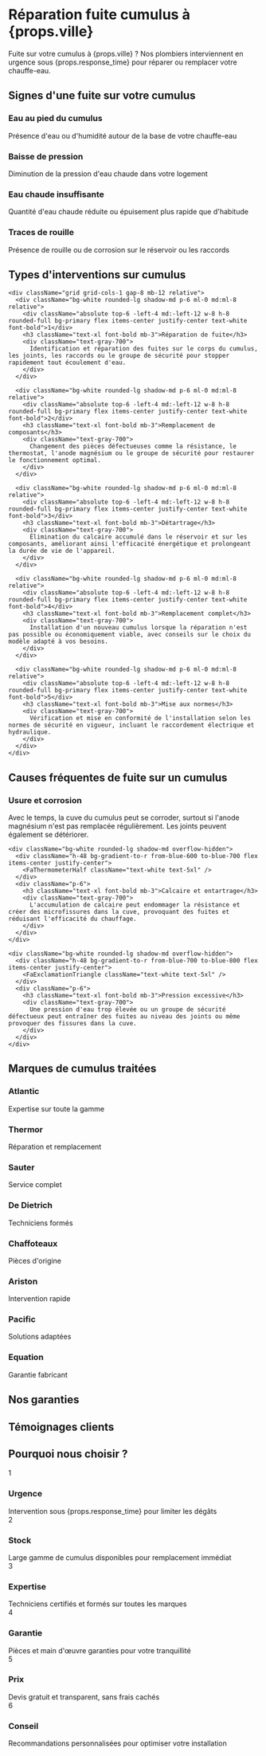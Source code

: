 

<HeroAnimation />

<div className="mb-12 mt-8">
  <h1 className="text-3xl md:text-4xl font-bold text-center bg-gradient-to-r from-primary to-secondary bg-clip-text text-transparent mb-6">Réparation fuite cumulus à {props.ville}</h1>

  <div className="text-lg text-center text-gray-700 max-w-3xl mx-auto mb-8">
    <span className="text-blue-600 font-bold">Fuite sur votre cumulus à {props.ville} ?</span> Nos plombiers interviennent en urgence sous {props.response_time} pour réparer ou remplacer votre chauffe-eau.
  </div>

  <ResponseTimeIndicator time={props.response_time} />
</div>

<div className="grid grid-cols-1 md:grid-cols-2 gap-6 my-16">
  <ServiceCard 
    icon={FaTools} 
    title="Diagnostic rapide" 
    description="Identification précise de l'origine de la fuite sur votre cumulus"
  />
  <ServiceCard 
    icon={FaWrench} 
    title="Réparation toutes marques" 
    description="Intervention sur tous types de chauffe-eau, quelle que soit la marque"
  />
  <ServiceCard 
    icon={FaExchangeAlt} 
    title="Remplacement si nécessaire" 
    description="Installation d'un nouveau cumulus si la réparation n'est pas possible"
  />
  <ServiceCard 
    icon={FaShieldAlt} 
    title="Installation aux normes" 
    description="Mise en conformité selon les normes de sécurité en vigueur"
  />
</div>

<div className="bg-blue-50 rounded-xl p-8 my-16 shadow-md">
  <h2 className="text-2xl md:text-3xl font-bold text-center mb-6 text-blue-600">Signes d'une fuite sur votre cumulus</h2>
  <div className="grid grid-cols-1 md:grid-cols-2 gap-6">
    <div className="bg-white rounded-lg p-4 shadow-sm">
      <h3 className="font-bold text-blue-600 mb-3">Eau au pied du cumulus</h3>
      <div className="text-gray-700">Présence d'eau ou d'humidité autour de la base de votre chauffe-eau</div>
    </div>
    <div className="bg-white rounded-lg p-4 shadow-sm">
      <h3 className="font-bold text-blue-600 mb-3">Baisse de pression</h3>
      <div className="text-gray-700">Diminution de la pression d'eau chaude dans votre logement</div>
    </div>
    <div className="bg-white rounded-lg p-4 shadow-sm">
      <h3 className="font-bold text-blue-600 mb-3">Eau chaude insuffisante</h3>
      <div className="text-gray-700">Quantité d'eau chaude réduite ou épuisement plus rapide que d'habitude</div>
    </div>
    <div className="bg-white rounded-lg p-4 shadow-sm">
      <h3 className="font-bold text-blue-600 mb-3">Traces de rouille</h3>
      <div className="text-gray-700">Présence de rouille ou de corrosion sur le réservoir ou les raccords</div>
    </div>
  </div>
</div>

<EmergencyCallToAction />

<div className="my-16">
  <h2 className="text-2xl md:text-3xl font-bold text-center mb-8 bg-gradient-to-r from-primary to-secondary bg-clip-text text-transparent">Types d'interventions sur cumulus</h2>
  
  <div className="relative">
    <div className="absolute left-1/2 -ml-0.5 w-0.5 h-full bg-gradient-to-b from-primary to-secondary"></div>
    
    <div className="grid grid-cols-1 gap-8 mb-12 relative">
      <div className="bg-white rounded-lg shadow-md p-6 ml-0 md:ml-8 relative">
        <div className="absolute top-6 -left-4 md:-left-12 w-8 h-8 rounded-full bg-primary flex items-center justify-center text-white font-bold">1</div>
        <h3 className="text-xl font-bold mb-3">Réparation de fuite</h3>
        <div className="text-gray-700">
          Identification et réparation des fuites sur le corps du cumulus, les joints, les raccords ou le groupe de sécurité pour stopper rapidement tout écoulement d'eau.
        </div>
      </div>
      
      <div className="bg-white rounded-lg shadow-md p-6 ml-0 md:ml-8 relative">
        <div className="absolute top-6 -left-4 md:-left-12 w-8 h-8 rounded-full bg-primary flex items-center justify-center text-white font-bold">2</div>
        <h3 className="text-xl font-bold mb-3">Remplacement de composants</h3>
        <div className="text-gray-700">
          Changement des pièces défectueuses comme la résistance, le thermostat, l'anode magnésium ou le groupe de sécurité pour restaurer le fonctionnement optimal.
        </div>
      </div>
      
      <div className="bg-white rounded-lg shadow-md p-6 ml-0 md:ml-8 relative">
        <div className="absolute top-6 -left-4 md:-left-12 w-8 h-8 rounded-full bg-primary flex items-center justify-center text-white font-bold">3</div>
        <h3 className="text-xl font-bold mb-3">Détartrage</h3>
        <div className="text-gray-700">
          Élimination du calcaire accumulé dans le réservoir et sur les composants, améliorant ainsi l'efficacité énergétique et prolongeant la durée de vie de l'appareil.
        </div>
      </div>
      
      <div className="bg-white rounded-lg shadow-md p-6 ml-0 md:ml-8 relative">
        <div className="absolute top-6 -left-4 md:-left-12 w-8 h-8 rounded-full bg-primary flex items-center justify-center text-white font-bold">4</div>
        <h3 className="text-xl font-bold mb-3">Remplacement complet</h3>
        <div className="text-gray-700">
          Installation d'un nouveau cumulus lorsque la réparation n'est pas possible ou économiquement viable, avec conseils sur le choix du modèle adapté à vos besoins.
        </div>
      </div>
      
      <div className="bg-white rounded-lg shadow-md p-6 ml-0 md:ml-8 relative">
        <div className="absolute top-6 -left-4 md:-left-12 w-8 h-8 rounded-full bg-primary flex items-center justify-center text-white font-bold">5</div>
        <h3 className="text-xl font-bold mb-3">Mise aux normes</h3>
        <div className="text-gray-700">
          Vérification et mise en conformité de l'installation selon les normes de sécurité en vigueur, incluant le raccordement électrique et hydraulique.
        </div>
      </div>
    </div>
  </div>
</div>

<div className="my-16">
  <h2 className="text-2xl md:text-3xl font-bold text-center mb-8 bg-gradient-to-r from-primary to-secondary bg-clip-text text-transparent">Causes fréquentes de fuite sur un cumulus</h2>
  
  <div className="grid grid-cols-1 md:grid-cols-3 gap-8 mb-12">
    <div className="bg-white rounded-lg shadow-md overflow-hidden">
      <div className="h-48 bg-gradient-to-r from-blue-500 to-blue-600 flex items-center justify-center">
        <FaWater className="text-white text-5xl" />
      </div>
      <div className="p-6">
        <h3 className="text-xl font-bold mb-3">Usure et corrosion</h3>
        <div className="text-gray-700">
          Avec le temps, la cuve du cumulus peut se corroder, surtout si l'anode magnésium n'est pas remplacée régulièrement. Les joints peuvent également se détériorer.
        </div>
      </div>
    </div>
    
    <div className="bg-white rounded-lg shadow-md overflow-hidden">
      <div className="h-48 bg-gradient-to-r from-blue-600 to-blue-700 flex items-center justify-center">
        <FaThermometerHalf className="text-white text-5xl" />
      </div>
      <div className="p-6">
        <h3 className="text-xl font-bold mb-3">Calcaire et entartrage</h3>
        <div className="text-gray-700">
          L'accumulation de calcaire peut endommager la résistance et créer des microfissures dans la cuve, provoquant des fuites et réduisant l'efficacité du chauffage.
        </div>
      </div>
    </div>
    
    <div className="bg-white rounded-lg shadow-md overflow-hidden">
      <div className="h-48 bg-gradient-to-r from-blue-700 to-blue-800 flex items-center justify-center">
        <FaExclamationTriangle className="text-white text-5xl" />
      </div>
      <div className="p-6">
        <h3 className="text-xl font-bold mb-3">Pression excessive</h3>
        <div className="text-gray-700">
          Une pression d'eau trop élevée ou un groupe de sécurité défectueux peut entraîner des fuites au niveau des joints ou même provoquer des fissures dans la cuve.
        </div>
      </div>
    </div>
  </div>
</div>

<div className="bg-gradient-to-r from-primary/10 to-secondary/10 rounded-xl p-8 my-16 shadow-md">
  <h2 className="text-2xl font-bold mb-6 text-gray-800 text-center">Marques de cumulus traitées</h2>
  <div className="grid grid-cols-2 md:grid-cols-4 gap-6">
    <div className="bg-white rounded-lg p-4 shadow-sm flex flex-col items-center">
      <h3 className="font-bold text-primary mb-3">Atlantic</h3>
      <div className="text-sm text-gray-700 text-center">Expertise sur toute la gamme</div>
    </div>
    <div className="bg-white rounded-lg p-4 shadow-sm flex flex-col items-center">
      <h3 className="font-bold text-primary mb-3">Thermor</h3>
      <div className="text-sm text-gray-700 text-center">Réparation et remplacement</div>
    </div>
    <div className="bg-white rounded-lg p-4 shadow-sm flex flex-col items-center">
      <h3 className="font-bold text-primary mb-3">Sauter</h3>
      <div className="text-sm text-gray-700 text-center">Service complet</div>
    </div>
    <div className="bg-white rounded-lg p-4 shadow-sm flex flex-col items-center">
      <h3 className="font-bold text-primary mb-3">De Dietrich</h3>
      <div className="text-sm text-gray-700 text-center">Techniciens formés</div>
    </div>
    <div className="bg-white rounded-lg p-4 shadow-sm flex flex-col items-center">
      <h3 className="font-bold text-primary mb-3">Chaffoteaux</h3>
      <div className="text-sm text-gray-700 text-center">Pièces d'origine</div>
    </div>
    <div className="bg-white rounded-lg p-4 shadow-sm flex flex-col items-center">
      <h3 className="font-bold text-primary mb-3">Ariston</h3>
      <div className="text-sm text-gray-700 text-center">Intervention rapide</div>
    </div>
    <div className="bg-white rounded-lg p-4 shadow-sm flex flex-col items-center">
      <h3 className="font-bold text-primary mb-3">Pacific</h3>
      <div className="text-sm text-gray-700 text-center">Solutions adaptées</div>
    </div>
    <div className="bg-white rounded-lg p-4 shadow-sm flex flex-col items-center">
      <h3 className="font-bold text-primary mb-3">Equation</h3>
      <div className="text-sm text-gray-700 text-center">Garantie fabricant</div>
    </div>
  </div>
</div>

<div className="my-16">
  <h2 className="text-2xl md:text-3xl font-bold text-center mb-8 bg-gradient-to-r from-primary to-secondary bg-clip-text text-transparent">Nos garanties</h2>
  <Guarantees />
</div>

<div className="my-16">
  <h2 className="text-2xl md:text-3xl font-bold text-center mb-8 bg-gradient-to-r from-primary to-secondary bg-clip-text text-transparent">Témoignages clients</h2>
  
  <div className="grid grid-cols-1 md:grid-cols-2 gap-8">
    <Testimonial 
      name="Jean-Pierre M." 
      location={`${props.ville}`} 
      quote="Intervention très rapide suite à une fuite importante sur mon cumulus. Le technicien a identifié le problème immédiatement et a pu le réparer sans avoir à remplacer l'appareil. Travail propre et efficace, je recommande !"
    />
    <Testimonial 
      name="Isabelle L." 
      location={`${props.ville}`} 
      quote="Mon ancien cumulus était irréparable. Le plombier m'a conseillé sur le modèle le plus adapté à mes besoins et l'a installé le jour même. Service impeccable et prix transparent, sans mauvaise surprise."
    />
  </div>
</div>

<div className="my-16">
  <h2 className="text-2xl md:text-3xl font-bold text-center mb-8 bg-gradient-to-r from-primary to-secondary bg-clip-text text-transparent">Pourquoi nous choisir ?</h2>

  <div className="bg-gradient-to-r from-primary/5 to-secondary/5 rounded-xl p-8 shadow-md">
    <div className="grid grid-cols-1 md:grid-cols-2 lg:grid-cols-3 gap-6">
      <div className="bg-white rounded-lg p-4 shadow-sm">
        <div className="flex items-center mb-4">
          <span className="w-10 h-10 rounded-full bg-primary text-white flex items-center justify-center mr-4">1</span>
          <h3 className="font-semibold">Urgence</h3>
        </div>
        <div className="text-sm text-gray-600">Intervention sous {props.response_time} pour limiter les dégâts</div>
      </div>
      <div className="bg-white rounded-lg p-4 shadow-sm">
        <div className="flex items-center mb-4">
          <span className="w-10 h-10 rounded-full bg-primary text-white flex items-center justify-center mr-4">2</span>
          <h3 className="font-semibold">Stock</h3>
        </div>
        <div className="text-sm text-gray-600">Large gamme de cumulus disponibles pour remplacement immédiat</div>
      </div>
      <div className="bg-white rounded-lg p-4 shadow-sm">
        <div className="flex items-center mb-4">
          <span className="w-10 h-10 rounded-full bg-primary text-white flex items-center justify-center mr-4">3</span>
          <h3 className="font-semibold">Expertise</h3>
        </div>
        <div className="text-sm text-gray-600">Techniciens certifiés et formés sur toutes les marques</div>
      </div>
      <div className="bg-white rounded-lg p-4 shadow-sm">
        <div className="flex items-center mb-4">
          <span className="w-10 h-10 rounded-full bg-primary text-white flex items-center justify-center mr-4">4</span>
          <h3 className="font-semibold">Garantie</h3>
        </div>
        <div className="text-sm text-gray-600">Pièces et main d'œuvre garanties pour votre tranquillité</div>
      </div>
      <div className="bg-white rounded-lg p-4 shadow-sm">
        <div className="flex items-center mb-4">
          <span className="w-10 h-10 rounded-full bg-primary text-white flex items-center justify-center mr-4">5</span>
          <h3 className="font-semibold">Prix</h3>
        </div>
        <div className="text-sm text-gray-600">Devis gratuit et transparent, sans frais cachés</div>
      </div>
      <div className="bg-white rounded-lg p-4 shadow-sm">
        <div className="flex items-center mb-4">
          <span className="w-10 h-10 rounded-full bg-primary text-white flex items-center justify-center mr-4">6</span>
          <h3 className="font-semibold">Conseil</h3>
        </div>
        <div className="text-sm text-gray-600">Recommandations personnalisées pour optimiser votre installation</div>
      </div>
    </div>
  </div>
</div>
